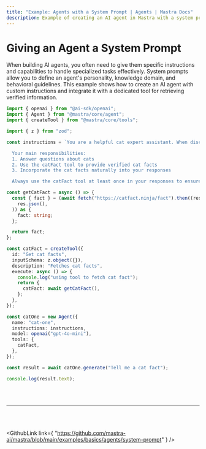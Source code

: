 ```yaml
---
title: "Example: Agents with a System Prompt | Agents | Mastra Docs"
description: Example of creating an AI agent in Mastra with a system prompt to define its personality and capabilities.
---
```



# Giving an Agent a System Prompt

When building AI agents, you often need to give them specific instructions and capabilities to handle specialized tasks effectively. System prompts allow you to define an agent's personality, knowledge domain, and behavioral guidelines. This example shows how to create an AI agent with custom instructions and integrate it with a dedicated tool for retrieving verified information.

```ts showLineNumbers copy
import { openai } from "@ai-sdk/openai";
import { Agent } from "@mastra/core/agent";
import { createTool } from "@mastra/core/tools";

import { z } from "zod";

const instructions = `You are a helpful cat expert assistant. When discussing cats, you should always include an interesting cat fact.

  Your main responsibilities:
  1. Answer questions about cats
  2. Use the catFact tool to provide verified cat facts
  3. Incorporate the cat facts naturally into your responses

  Always use the catFact tool at least once in your responses to ensure accuracy.`;

const getCatFact = async () => {
  const { fact } = (await fetch("https://catfact.ninja/fact").then((res) =>
    res.json(),
  )) as {
    fact: string;
  };

  return fact;
};

const catFact = createTool({
  id: "Get cat facts",
  inputSchema: z.object({}),
  description: "Fetches cat facts",
  execute: async () => {
    console.log("using tool to fetch cat fact");
    return {
      catFact: await getCatFact(),
    };
  },
});

const catOne = new Agent({
  name: "cat-one",
  instructions: instructions,
  model: openai("gpt-4o-mini"),
  tools: {
    catFact,
  },
});

const result = await catOne.generate("Tell me a cat fact");

console.log(result.text);
```

<br />
<br />
<hr className="dark:border-[#404040] border-gray-300" />
<br />
<br />

<GithubLink
  link={
    "https://github.com/mastra-ai/mastra/blob/main/examples/basics/agents/system-prompt"
  }
/>
